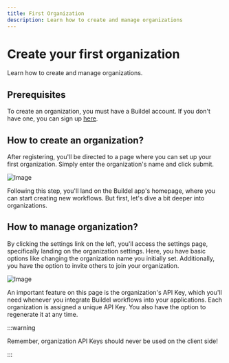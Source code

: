 ```yaml
---
title: First Organization
description: Learn how to create and manage organizations
---
```


# Create your first organization

Learn how to create and manage organizations.

## Prerequisites

To create an organization, you must have a Buildel account. If you don't have one, you can sign up  [here](https://app.buildel.ai/register).

## How to create an organization?

After registering, you'll be directed to a page where you can set up your first organization. Simply enter the organization's name and click submit.

![Image](/mdx-assets/guides/first-organization/create-organization.webp)

Following this step, you'll land on the Buildel app's homepage, where you can start creating new workflows. But first, let's dive a bit deeper into organizations.

## How to manage organization?

By clicking the settings link on the left, you'll access the settings page, specifically landing on the organization settings.
Here, you have basic options like changing the organization name you initially set. Additionally, you have the option to invite others to join your organization.

![Image](/mdx-assets/guides/first-organization/organization-settings.webp)


An important feature on this page is the organization's API Key, which you'll need whenever you integrate Buildel workflows into your applications.
Each organization is assigned a unique API Key. You also have the option to regenerate it at any time.


:::warning

Remember, organization API Keys should never be used on the client side!

:::



